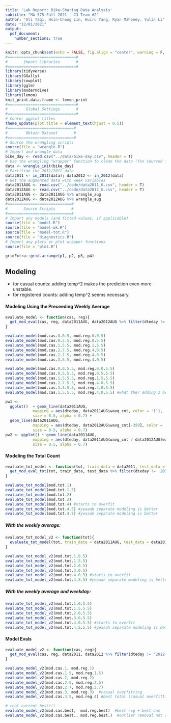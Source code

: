 ```yaml
---
title: 'Lab Report: Bike-Sharing Data Analysis'
subtitle: "MA 575 Fall 2021 - C3 Team #2"
author: "Ali Taqi, Hsin-Chang Lin, Huiru Yang, Ryan Mahoney, Yulin Li"
date: "12/01/2021"
output: 
  pdf_document: 
    number_sections: true
---
```


```r
knitr::opts_chunk$set(echo = FALSE, fig.align = "center", warning = F, message = F, fig.height = 4, fig.width = 6)
#==============================#
#       Import Libraries       #
#==============================#
library(tidyverse)
library(GGally)
library(cowplot)
library(gglm)
library(moderndive)
library(lemon)
knit_print.data.frame <- lemon_print
#==============================#
#        Global Settings       #
#==============================#
# Center ggplot titles
theme_update(plot.title = element_text(hjust = 0.5))
#=============================#
#        Obtain Dataset       #
#=============================#
# Source the wrangling scripts
source(file = "wrangle.R")
# Import and wrangle data
bike_day <- read.csv("../data/bike-day.csv", header = T)
# Use the wrangling "wrapper" function to clean the data (fxn sourced from wrangle.R)
data <- wrangle_init(bike_day)
# Partition the 2011/2012 data
data2011 <- in_2011(data); data2012 <- in_2012(data)
# Get the augmented data with week variables
data2011AUG <- read.csv("../code/data2011_G.csv", header = T)
data2012AUG <- read.csv("../code/data2012_G.csv", header = T)
data2011AUG <- data2011AUG %>% wrangle_aug
data2012AUG <- data2012AUG %>% wrangle_aug
#============================#
#       Source Scripts       #
#============================#
# Import any models (and fitted values, if applicable)
source(file = "model.R")
source(file = "model-wk.R")
source(file = "model-tot.R")
source(file = "diagnostics.R")
# Import any plots or plot wrapper functions
source(file = "plot.R")
```

```r
gridExtra::grid.arrange(p1, p2, p3, p4)
```

## Modeling

- for casual counts: adding temp^2 makes the prediction even more unstable.
- for registered counts: adding temp^2 seems necessary. 

####  Modeling Using the Preceeding Weekly Average

```r
evaluate_model <- function(cas, reg){
  get_mod_eval(cas, reg, data2011AUG, data2012AUG %>% filter(dteday != '2012-10-29'), scale_2012 = FALSE)
}
```

```r
evaluate_model(mod.cas.0.0.5, mod.reg.0.0.5)
evaluate_model(mod.cas.0.5.5, mod.reg.0.5.5)
evaluate_model(mod.cas.1.5.5, mod.reg.1.5.5)
evaluate_model(mod.cas.2.7.5, mod.reg.4.0.5)
evaluate_model(mod.cas.2.7.5, mod.reg.4.0.5)
evaluate_model(mod.cas.3.5.5, mod.reg.4.0.5)
```

```r
evaluate_model(mod.cas.0.0.5.5, mod.reg.0.0.5.5)
evaluate_model(mod.cas.0.5.5.5, mod.reg.0.5.5.5)
evaluate_model(mod.cas.1.5.5.5, mod.reg.1.5.5.5)
evaluate_model(mod.cas.2.7.5.5, mod.reg.4.0.5.5)
evaluate_model(mod.cas.3.5.5.5, mod.reg.4.0.5.5)
evaluate_model(mod.cas.1.5.5.5, mod.reg.4.0.5.5) #what the? adding 2 best models together does not necessarily make a best total model?
```

```r
pw1 <- 
  ggplot()  + geom_line(data2011AUG, 
            mapping = aes(dteday, data2011AUG$wavg_cnt, color = '1'), 
            size = 0.5, alpha = 0.7) + 
  geom_line(data2011AUG, 
            mapping = aes(dteday, data2012AUG$wavg_cnt[-359], color = '2'), 
            size = 0.5, alpha = 0.7)
pw2 <- ggplot() + geom_line(data2011AUG, 
            mapping = aes(dteday, data2011AUG$wavg_cnt / data2012AUG$wavg_cnt[-359], color = '3'), 
            size = 0.5, alpha = 0.7)
```

#### Modeling the Total Count

```r
evaluate_tot_model <- function(tot, train_data = data2011, test_data = data2012, scale_2012 = TRUE){
  get_mod_eval_tot(tot, train_data, test_data %>% filter(dteday != '2012-10-29'), scale_2012 = scale_2012)
}
```

```r
evaluate_tot_model(mod.tot.1)
evaluate_tot_model(mod.tot.1.5)
evaluate_tot_model(mod.tot.2)
evaluate_tot_model(mod.tot.3)
evaluate_tot_model(mod.tot.4) #starts to overfit
evaluate_tot_model(mod.tot.4.5) #yeaaah separate modeling is better
evaluate_tot_model(mod.tot.4.7) #yeaaah separate modeling is better
```

##### With the weekly average: 

```r
evaluate_tot_model_v2 <- function(tot){
  evaluate_tot_model(tot, train_data = data2011AUG, test_data = data2012AUG, scale_2012 = FALSE)
}
```

```r
evaluate_tot_model_v2(mod.tot.1.0.5)
evaluate_tot_model_v2(mod.tot.1.5.5)
evaluate_tot_model_v2(mod.tot.2.0.5)
evaluate_tot_model_v2(mod.tot.3.0.5)
evaluate_tot_model_v2(mod.tot.4.0.5) #starts to overfit
evaluate_tot_model_v2(mod.tot.4.5.5) #yeaaah separate modeling is better
```

##### With the weekly average and weekday:

```r
evaluate_tot_model_v2(mod.tot.1.0.5.5)
evaluate_tot_model_v2(mod.tot.1.5.5.5)
evaluate_tot_model_v2(mod.tot.2.0.5.5)
evaluate_tot_model_v2(mod.tot.3.0.5.5)
evaluate_tot_model_v2(mod.tot.4.0.5.5) #starts to overfit
evaluate_tot_model_v2(mod.tot.4.5.5.5) #yeaaah separate modeling is better
```

#### Model Evals

```r
evaluate_model_v2 <- function(cas, reg){
  get_mod_eval(cas, reg, data2011, data2012 %>% filter(dteday != '2012-10-29'), scale_2012 = FALSE)
}
```

```r
evaluate_model_v2(mod.cas.1, mod.reg.1)
evaluate_model_v2(mod.cas.1.5, mod.reg.1.5)
evaluate_model_v2(mod.cas.2, mod.reg.2)
evaluate_model_v2(mod.cas.2.5, mod.reg.2.5)
evaluate_model_v2(mod.cas.2.7, mod.reg.3.7)
evaluate_model_v2(mod.cas.3, mod.reg.3)  #casual overfitting
evaluate_model_v2(mod.cas.3.5, mod.reg.4) #best total (casual overfitting)

# real current best!!!
evaluate_model_v2(mod.cas.best,  mod.reg.best)  #best reg + best cas
evaluate_model_v2(mod.cas.best., mod.reg.best.)  #outlier removal not really helping
```







